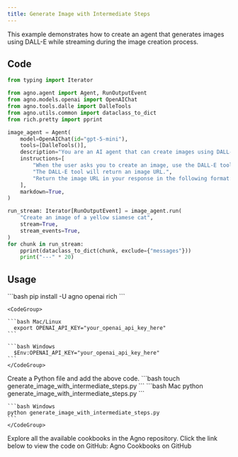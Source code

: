 ```yaml
---
title: Generate Image with Intermediate Steps
---
```


This example demonstrates how to create an agent that generates images using DALL-E while streaming during the image creation process.

## Code

```python generate_image_with_intermediate_steps.py
from typing import Iterator

from agno.agent import Agent, RunOutputEvent
from agno.models.openai import OpenAIChat
from agno.tools.dalle import DalleTools
from agno.utils.common import dataclass_to_dict
from rich.pretty import pprint

image_agent = Agent(
    model=OpenAIChat(id="gpt-5-mini"),
    tools=[DalleTools()],
    description="You are an AI agent that can create images using DALL-E.",
    instructions=[
        "When the user asks you to create an image, use the DALL-E tool to create an image.",
        "The DALL-E tool will return an image URL.",
        "Return the image URL in your response in the following format: `![image description](image URL)`",
    ],
    markdown=True,
)

run_stream: Iterator[RunOutputEvent] = image_agent.run(
    "Create an image of a yellow siamese cat",
    stream=True,
    stream_events=True,
)
for chunk in run_stream:
    pprint(dataclass_to_dict(chunk, exclude={"messages"}))
    print("---" * 20)
```

## Usage

<Steps>
  <Snippet file="create-venv-step.mdx" />

  <Step title="Install libraries">
    ```bash
    pip install -U agno openai rich
    ```
  </Step>
  <Step title="Export your OpenAI API key">

    <CodeGroup>

    ```bash Mac/Linux
      export OPENAI_API_KEY="your_openai_api_key_here"
    ```

    ```bash Windows
      $Env:OPENAI_API_KEY="your_openai_api_key_here"
    ```
    </CodeGroup>
  </Step>

  <Step title="Create a Python file">
    Create a Python file and add the above code.
    ```bash
    touch generate_image_with_intermediate_steps.py
    ```
  </Step>

  <Step title="Run Agent">
    <CodeGroup>
    ```bash Mac
    python generate_image_with_intermediate_steps.py
    ```

    ```bash Windows
    python generate_image_with_intermediate_steps.py
    ```
    </CodeGroup>
  </Step>

  <Step title="Find All Cookbooks">
  Explore all the available cookbooks in the Agno repository. Click the link below to view the code on GitHub:

  <Link href="https://github.com/agno-agi/agno/tree/main/cookbook/agents/multimodal" target="_blank">
    Agno Cookbooks on GitHub
  </Link>
</Step>
</Steps>